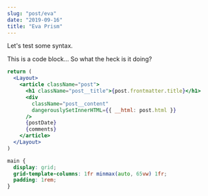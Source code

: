 ```yaml
---
slug: "post/eva"
date: "2019-09-16"
title: "Eva Prism"
---
```


Let's test some syntax.

This is a code block... So what the heck is it doing?

```jsx
return (
  <Layout>
    <article className="post">
      <h1 className="post__title">{post.frontmatter.title}</h1>
      <div
        className="post__content"
        dangerouslySetInnerHTML={{ __html: post.html }}
      />
      {postDate}
      {comments}
    </article>
  </Layout>
)
```

```scss
main {
  display: grid;
  grid-template-columns: 1fr minmax(auto, 65vw) 1fr;
  padding: 1rem;
}
```
